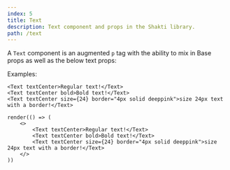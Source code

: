 ```yaml
---
index: 5
title: Text
description: Text component and props in the Shakti library.
path: /text
---
```


A <code>Text</code> component is an augmented <code>p</code> tag with the ability to mix in <DocLink to="/base">Base</DocLink> props as well as the below text props:

<PropTable propList={shaktiProps.text} />

Examples:

```tsx
<Text textCenter>Regular text!</Text>
<Text textCenter bold>Bold text!</Text>
<Text textCenter size={24} border="4px solid deeppink">size 24px text with a border!</Text>
```

```tsx render=true
render(() => (
    <>
        <Text textCenter>Regular text!</Text>
        <Text textCenter bold>Bold text!</Text>
        <Text textCenter size={24} border="4px solid deeppink">size 24px text with a border!</Text>
    </>
))
```